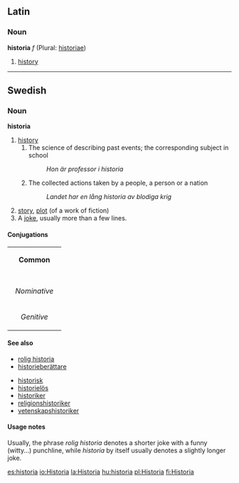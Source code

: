 ==Latin==
===Noun===
'''historia''' ''f'' (Plural: [[historiae]])

#[[history]]
----
==Swedish==
===Noun===
'''historia''' 
#[[history]]
##The science of describing past events; the corresponding subject in school
##:''Hon är professor i historia''
##The collected actions taken by a people, a person or a nation
##:''Landet har en lång historia av blodiga krig''
#[[story]], [[plot]] (of a work of fiction)
#A [[joke]], usually more than a few lines. 

====Conjugations====
{| border=1 cellspacing=0 
| bgcolor=#FFFFF0 colspan=5 align=center | '''Common''' 
|- 
|- bgcolor=#FFFFF0 align=center 
! rowspan=2 | 
| colspan=2 width=105 | ''Singular'' 
| colspan=2 | ''Plural'' 
|- bgcolor=#FFFFF0 align=center 
| width=105 | ''Indefinite'' 
| width=105 | ''Definite'' 
| width=105 | ''Indefinite'' 
|  width=105 | ''Definite'' 
|- align=center 
| width=105 bgcolor=#FFFFF0 | ''Nominative'' 
| [[historia]] 
| [[historian]] 
| [[historior]] 
| [[historiorna]] 
|- align=center 
| width=105 bgcolor=#FFFFF0 | ''Genitive'' 
| [[historias]] 
| [[historians]] 
| [[historiors]] 
| [[historiornas]]
|} 

====See also====
*[[rolig historia]]
*[[historieberättare]]

*[[historisk]]
*[[historielös]]
*[[historiker]]
*[[religionshistoriker]]
*[[vetenskapshistoriker]]

====Usage notes====
Usually, the phrase ''rolig historia'' denotes a shorter joke with a funny (witty...) punchline, while ''historia'' by itself usually denotes a slightly longer joke.

[[es:historia]]
[[io:Historia]]
[[la:Historia]]
[[hu:historia]]
[[pl:Historia]]
[[fi:Historia]]